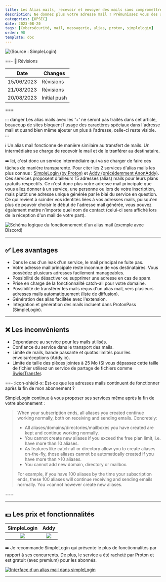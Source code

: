 ```yaml
---
title: Les Alias mails, recevoir et envoyer des mails sans compromettre son identité.
description: Ne donnez plus votre adresse mail ! Prémunissez vous des spams et fuites d'adresses mail et envoyez des mails sans compromettre votre identité.
categories: [OPSEC]
date: 2023-08-20
tags: [Cybersécurité, mail, messagerie, alias, proton, simplelogin]
order: 98
template: doc
---
```


![(Source : SimpleLogin)](../../../../assets/opsec/alias_mail/eamailaliases.webp)

==- :wrench: Révisions

Date | Changes
--- | ---
15/06/2023 | Révisions
21/08/2023 | Révisions 
20/08/2023 | Initial push

===

::: danger
Les alias mails avec les '+' ne seront pas traités dans cet article, beaucoup de sites bloquent l'usage des caractères spéciaux dans l'adresse mail et quand bien même ajouter un plus à l'adresse, celle-ci reste visible.
::: 

:information_source: Un alias mail fonctionne de manière similaire au transfert de mails. Un intermédiaire se charge de recevoir le mail et de le tranférer au destinataire.  

:arrow_right: Ici, c'est donc un service intermédiaire qui va se charger de faire ces tâches de manière transparente. Pour citer les 2 services d'alias mails les plus connus : <a href="https://simplelogin.io" target="_blank">SimpleLogin (by Proton)</a> et <a href="https://addy.io" target="_blank">Addy (précédemment AnonAddy)</a>. Ces services proposent d'ailleurs 15 adresses (alias) mails pour leurs plans gratuits respectifs. Ce n'est donc plus votre adresse mail principale que vous allez donner à un service, une personne ou lors de votre inscription, mais plutôt une adresse unique générée par le biai du service en question. Ce qui revient à scinder vos identités liées à vos adresses mails, puisqu'en plus de pouvoir choisir le début de l'adresse mail générée, vous pouvez également mettre n’importe quel nom de contact (celui-ci sera affiché lors de la réception d'un mail de votre part).  

![Schéma logique du fonctionnement d'un alias mail (exemple avec Discord)](../../../../assets/opsec/alias_mail/alias_mail.webp)

---

## :white_check_mark: Les avantages

- Dans le cas d'un leak d'un service, le mail principal ne fuite pas.
- Votre adresse mail principale reste inconnue de vos destinataires. Vous possédez plusieurs adresses facilement manageables.  
- Possibilité de désactiver ou supprimer une adresse en cas de spam.  
- Prise en charge de la fonctionnalité catch-all pour votre domaine.  
- Possibilité de transférer les mails reçus d'un alias mail, vers plusieurs adresses mails automatiquement (liste de diffusion).  
- Génération des alias facilitée avec l'extension.  
- Intégration et génération des mails incluent dans ProtonPass (SimpleLogin).

---

## :x: Les inconvénients 

- Dépendance au service pour les mails utilisés.  
- Confiance du service dans le transport des mails.  
- Limite de mails, bande passante et quotas limités pour les envois/réceptions (Addy.io).  
- Limite de taille des pièces jointes à 25 Mo (Si vous dépassez cette taille de fichier utilisez un service de partage de fichiers comme <a href="https://www.swisstransfer.com" target="_blank">SwissTransfer</a>.

==- :icon-shield-x: Est-ce que les adresses mails continuent de fonctionner après la fin de mon abonnement ? 

SimpleLogin continue à vous proposer ses services même après la fin de votre abonnement :  

>When your subscription ends, all aliases you created continue working normally, both on receiving and sending emails. Concretely:
>- All aliases/domains/directories/mailboxes you have created are kept and continue working normally.
>- You cannot create new aliases if you exceed the free plan limit, i.e. have more than 10 aliases.
>- As features like catch-all or directory allow you to create aliases on-the-fly, those aliases cannot be automatically created if you have more than >10 aliases.
>- You cannot add new domain, directory or mailbox.  
>
>For example, if you have 100 aliases by the time your subscription ends, these 100 aliases will continue receiving and sending emails normally. You >cannot however create new aliases.

===

---

## :dollar: Les prix et fonctionnalités 

SimpleLogin | Addy
:---: | :---:
[![](../../../../assets/opsec/alias_mail/simplelogin.webp)](../../../../assets/opsec/alias_mail/simplelogin.webp) | [![](../../../../assets/opsec/alias_mail/addy.png)](../../../../assets/opsec/alias_mail/addy.png)

:arrow_right: Je recommande SimpleLogin qui présente le plus de fonctionnalités par rapport à ses concurrents. De plus, le service a été racheté par Proton et est gratuit (avec premium) pour les abonnés.

[![Interface d'un alias mail dans simpleLogin](../../../../assets/opsec/alias_mail/sl_interface.webp)](../../../../assets/opsec/alias_mail/sl_interface.webp)

---

